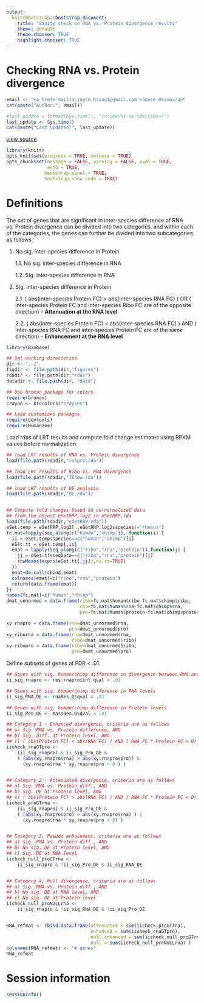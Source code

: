 ```yaml
---
output:
  knitrBootstrap::bootstrap_document:
    title: "Sanity check on RNA vs. Protein divergence results"
    theme: default
    theme.chooser: TRUE
    highlight.chooser: TRUE
---
```



Checking RNA vs. Protein divergence
====================================

```r
email <- "<a href='mailto:joyce.hsiao1@gmail.com'>Joyce Hsiao</a>"
cat(paste("Author:", email))
```


```r
#last_update = format(Sys.time(), "(<time>%Y-%m-%d</time>)")
last_update <- Sys.time()
cat(paste("Last updated:", last_update))
```


[view source](divergence-check-rna-ref.Rmd)


```r
library(knitr)
opts_knit$set(progress = TRUE, verbose = TRUE)
opts_chunk$set(message = FALSE, warning = FALSE, eval = TRUE, 
               echo = TRUE,
              bootstrap.panel = TRUE, 
              bootstrap.show.code = TRUE)
```



Definitions
============

The set of genes that are significant in inter-species difference of 
RNA vs. Protein divergence can be divided into two categories, and within
each of the categories, the genes can further be divided into two 
subcategories as follows

1. No sig. inter-species difference in Protein

    1.1. No sig. inter-species difference in RNA
    
    1.2. Sig. inter-species difference in RNA
    
2. Sig. inter-species difference in Protein

    2.1. ( abs(inter-species Protein FC) > abs(inter-species RNA FC) ) OR
         ( inter-species Protein FC and inter-species Ribo FC are of 
           the opposite direction) - **Attenuation at the RNA level**
           
    2.2. ( abs(inter-species Protein FC) < abs(inter-species RNA FC) ) AND
         ( inter-species RNA FC and inter-species Protein FC are of the
           same direction) - **Enhancement at the RNA level**



```r
library(Biobase)

## Set working directories 
dir <- "../"
figdir <- file.path(dir,"figures")
rdadir <- file.path(dir,"rdas")
datadir <- file.path(dir, "data")

## Use broman package for colors
require(broman)
crayon <- brocolors("crayons")

## Load customized packages
require(devtools)
require(Humanzee)
```



 
Load rdas of LRT results and compute fold change estimates using
RPKM values before normalization. 


```r
## load LRT results of RNA vs. Protein divergence
load(file.path(rdadir,"rnapro.rda"))

## load LRT results of Ribo vs. RNA divergence
load(file.path(rdadir,"TEnew.rda"))

## load LRT results of DE analysis
load(file.path(rdadir,"DE.rda"))


## Compute fold changes based on un-normalized data
## from the object eSetRRP.log2 in eSetRRP.rda
load(file.path(rdadir,"eSetRRP.rda"))
eSet.temp = eSetRRP.log2[ ,eSetRRP.log2$species!="rhesus"]
fc.mat=lapply(seq_along(c("human","chimp")), function(i) {
  ii = eSet.temp$species==c("human","chimp")[i]
  eSet.tt = eSet.temp[,ii]
  emat = lapply(seq_along(c("ribo","rna","protein")),function(j) {
    jj = eSet.tt$seqData==c("ribo","rna","protein")[j]
    rowMeans(exprs(eSet.tt[,jj]),na.rm=TRUE)
  })
  emat=do.call(cbind,emat)
  colnames(emat)=c("ribo","rna","protein")
  return(data.frame(emat))
})
names(fc.mat)=c("human","chimp")
dmat_unnormed = data.frame(ribo=fc.mat$human$ribo-fc.mat$chimp$ribo,
                           rna=fc.mat$human$rna-fc.mat$chimp$rna,
                           pro=fc.mat$human$protein-fc.mat$chimp$protein)

xy.rnapro = data.frame(rna=dmat_unnormed$rna,
                       pro=dmat_unnormed$pro)
xy.riborna = data.frame(rna=dmat_unnormed$rna,
                        ribo=dmat_unnormed$ribo)
xy.ribopro = data.frame(ribo=dmat_unnormed$ribo,
                        pro=dmat_unnormed$pro)
```


Define subsets of genes at FDR < .01.

```r
## Genes with sig. human/chimp difference in divergence between RNA and protein
ii_sig_rnapro <- res.rnapro$int.qval < .01

## Genes with sig. human/chimp difference in RNA levels
ii_sig_RNA_DE <- rnaRes.Q$qval < .01

## Genes with sig. human/chimp difference in Protein levels
ii_sig_Pro_DE <- massRes.Q$qval < .01

## Category 1 - Enhanced divergence, criteria are as follows
## a) Sig. RNA vs. Protein difference, AND
## b) Sig. diff. at Protein level, AND
## c) ( abs(Protein FC) < abs(RNA FC) ) AND ( RNA FC * Protein FC > 0)
iicheck_rnaGTpro <- 
    (ii_sig_rnapro) & ii_sig_Pro_DE & 
    ( (abs(xy.rnapro$rna) > abs(xy.rnapro$pro)) & 
      (xy.rnapro$rna * xy.rnapro$pro > 0 ) )


## Category 2 - Attenuated divergence, criteria are as follows
## a) Sig. RNA vs. Protein diff., AND
## b) Sig. DE at Protein level, AND 
## c) ( abs(Protein FC) > abs(RNA FC) ) AND ( RNA FC * Protein FC < 0)
iicheck_proGTrna <- 
    (ii_sig_rnapro) & ii_sig_Pro_DE & 
    ( (abs(xy.rnapro$pro) > abs(xy.rnapro$rna) ) | 
      (xy.rnapro$rna * xy.rnapro$pro < 0) ) 


## Category 3, Pseudo enhacement, criteria are as follows
## a) Sig. RNA vs. Protein diff., AND
## b) No sig. DE at Protein level, AND 
## c) Sig. DE at RNA level
iicheck_null_proGTrna <- 
    ii_sig_rnapro & !ii_sig_Pro_DE & ii_sig_RNA_DE


## Category 4, Null divergence, criteria are as follows
## a) Sig. RNA vs. Protein diff., AND
## b) No sig. DE at RNA level, AND 
## c) No sig. DE at Protein level
iicheck_null_proNULLrna <- 
    ii_sig_rnapro & !ii_sig_RNA_DE & !ii_sig_Pro_DE


RNA_refmat <- rbind.data.frame(attenuated = sum(iicheck_proGTrna),
                               enhanced = sum(iicheck_rnaGTpro),
                               null_enhanced = sum(iicheck_null_proGTrna),
                               null = sum(iicheck_null_proNULLrna) )
colnames(RNA_refmat) <- "# genes"
RNA_refmat
```






Session information
===========

```r
sessionInfo()
```

